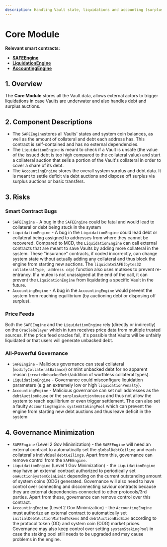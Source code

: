```yaml
---
description: Handling Vault state, liquidations and accounting (surplus & bad debt)
---
```


# Core Module

**Relevant smart contracts:**

* [**SAFEEngine**](https://github.com/open-dollar/od-contracts/blob/dev/src/contracts/SAFEEngine.sol)
* [**LiquidationEngine**](https://github.com/open-dollar/od-contracts/blob/dev/src/contracts/LiquidationEngine.sol)
* [**AccountingEngine**](https://github.com/open-dollar/od-contracts/blob/dev/src/contracts/AccountingEngine.sol)

## 1. Overview

The **Core Module** stores all the Vault data, allows external actors to trigger liquidations in case Vaults are underwater and also handles debt and surplus auctions.

## 2. Component Descriptions

* The `SAFEEngine`stores all Vaults' states and system coin balances, as well as the amount of collateral and debt each address has. This contract is self-contained and has no external dependencies.
* The `LiquidationEngine` is meant to check if a Vault is unsafe (the value of the issued debt is too high compared to the collateral value) and start a collateral auction that sells a portion of the Vault's collateral in order to cover a share of its debt.
* The `AccountingEngine` stores the overall system surplus and debt data. It is meant to settle deficit via debt auctions and dispose off surplus via surplus auctions or basic transfers.

## 3. Risks

### Smart Contract Bugs

* `SAFEEngine` - A bug in the `SAFEEngine` could be fatal and would lead to collateral or debt being stuck in the system
* `LiquidationEngine` - A bug in the `LiquidationEngine` could lead debt or collateral being assigned to addresses from where they cannot be recovered. Compared to MCD, the `LiquidationEngine` can call external contracts that are meant to save Vaults by adding more collateral in the system. These "insurance" contracts, if coded incorrectly, can change system state without actually adding any collateral and thus block the engine from starting new auctions. The `liquidateSAFE(bytes32 collateralType, address cdp)` function also uses mutexes to prevent re-entrancy. If a mutex is not unassigned at the end of the call, it can prevent the `LiquidationEngine` from liquidating a specific Vault in the future.
* `AccountingEngine` - A bug in the `AccountingEngine` would prevent the system from reaching equilibrium (by auctioning debt or disposing off surplus).

### Price Feeds

Both the `SAFEEngine` and the `LiquidationEngine` rely (directly or indirectly) on the `OracleRelayer` which in turn receives price data from multiple trusted sources. If the price feed oracles fail, it's possible that Vaults will be unfairly liquidated or that users will generate unbacked debt.

### All-Powerful Governance

* `SAFEEngine` - Malicious governance can steal collateral (`modifyCollateralBalance`) or mint unbacked debt for no apparent reason (`createUnbackedDebt`/addition of worthless collateral types).
* `LiquidationEngine` - Governance could misconfigure liquidation parameters (e.g an extremely low or high `liquidationPenalty`).
* `AccountingEngine` - Malicious governance can set null addresses as the `debtAuctionHouse` or the `surplusAuctionHouse` and thus not allow the system to reach equilibrium or even trigger settlement. The can also set a faulty `AccountingEngine.systemStakingPool` which can prevent the engine from starting new debt auctions and thus leave deficit in the system

## 4. Governance Minimization

* `SAFEEngine` (Level 2 Gov Minimization) - the `SAFEEngine` will need an external contract to automatically set the `globalDebtCeiling` and each collateral's individual `debtCeiling`s. Apart from this, governance can remove control from the `SAFEEngine`.
* `LiquidationEngine` (Level 1 Gov Minimization) - the `LiquidationEngine` may have an external contract authorized to periodically set `onAuctionSystemCoinLimit` depending on the current outstanding amount of system coins (ODG) generated. Governance will also need to have control over connecting and disconnecting saviour contracts because they are external dependencies connected to other protocols/3rd parties. Apart from these, governance can remove control over this contract.
* `AccountingEngine` (Level 2 Gov Minimization) - the `AccountingEngine` must authorize an external contract to automatically set `initialDebtAuctionMintedTokens` and `debtAuctionBidSize` according to the protocol token (OD) and system coin (ODG) market prices. Governance may also keep control over setting `systemStakingPool` in case the staking pool still needs to be upgraded and may cause problems in the engine.
